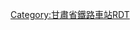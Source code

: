 {{bs-map
|title=玉门站路轨及月台配置示意图
|map=
\\\CONTg\CONTg~~ ~~{{rmri|u}}[[兰新铁路]][[下行线|下]]、[[上行线]][[阿拉山口站]]方向
\\\STRg\STRf
\\ENDEa\STR\STR
\\STR\STR\STR
\\STR\STR\STR
\\STR\STR\STR
\STRc2\ABZg3\STR\STR
STRc2\ABZ1+3f\ABZg2!~STRc4\STR!~STRc3\STR
STRc2\STR3+1!~STRc2\STR3!~STRc4\STR!~STRc1\ABZg+4\STR\
LSTR3+1\LSTR3+1!~STRc4\STRc4\STR\STR\STR\
\\STR\ABZg2\STR!~STRc3
\\STR!~STRc2\ABZg3!~STRc1\ABZg+4
\\\ABZg+1\STR!~STRc4\ABZg2\STRc3
\\\\STR\STR\STR!~STRc1\STR2+4\STRc3
\\\LSTR2+4\STRc3\STR\STR\STR\STRc1\ABZ4+2f\STRc3
\\\STRc1\STR2+4\STR!~STRc3\STR\STR\\STR!~STRc1\STR+4
\\\\STRc1\ABZg+4\STR\STR\\STR\STR
\\\\\STR\STR\STR\\STR\STR
\\\\\STR\STR\STR\\STR\STR+BSl
\\\\\STR\STR\STR+BSl\BS\STR+BSr\STR+BSl
\\\\\STR+BSr\STR\STR+BSl\BS\STR+BSr\STR+BSl
\\\\\STR+BSr\STR\STR+BSl\BS\STR+BSr\STR+BSl
\\\\\STR+BSr\STR\STR+BSl\BS\STR+BSr\STR+BSl
\\\\\STR+BSr\STR\STR+BSl\BS\STR+BSr\STR+BSl
\\\\\STR+BSr\STR\STR+BSl\BS\STR+BSr\STR+BSl
\\\\\STR+BSr\STR\STR+BSl\BS\STR+BSr\STR+BSl
\\\\\STR+BSr\STR\STR+BSl\BS\STR+BSr\STR+BSl
\\\\\STR+BSr\STR\STR\\STR\STR+BSl
\\\\\STR+BSr\STR\STR\\STR\STR+BSl
\\\\\STR+BSr\STR\STR\\STR\STR+BSl
\\\\\STR+BSr\STR\STR\\STR\STR+BSl
\\\\\STR\STR\STR\\STR\STR
\\\\\STR\STR\STR\\STR\STR
\\\\\STR\STR\STR\\STR!~STRc2\STR3
\\\\\ABZg2\STR!~STRc3\STR\STRc2\ABZ3+1g\STRc4
\\\\STR!~STRc1\ABZg+4\STR!~STRc2\STR3+1\STRc4
\\\STR\ABZg2\ABZg+1!~STRc3\STRc4
\\STR\STR!~STRc1\ABZg+4
\\STR\STR!~STRc2\ABZg3
\\STR\ABZg+1\STR!~STRc4
LSTR2+4\STRc3\STR\STR\STR
STRc1\STR2+4\STR!~STRc3\STR\STR
\STRc1\ABZg+4\STR\STR
\\STR\STR\STR
\\STR\STR\STR
\\ENDEe\STR\STR
\\\STRg\STRf
\\\CONTf\CONTf~~ ~~{{rmri|d}}[[兰新铁路]][[下行线|下]]、[[上行线]][[兰州站]]方向
|bottom={{Navbar|玉门站RDT}}
}}<noinclude>{{rdt intro|[[中国国家铁路集团|國鐵]][[中国铁路兰州局集团|兰州局集团]][[兰新铁路]][[玉门站]]}}
[[Category:甘肅省鐵路車站RDT]]</noinclude>